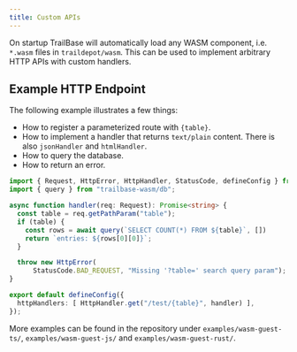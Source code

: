 ```yaml
---
title: Custom APIs
---
```



On startup TrailBase will automatically load any WASM component, i.e. `*.wasm`
files in `traildepot/wasm`.
This can be used to implement arbitrary HTTP APIs with custom handlers.

## Example HTTP Endpoint

The following example illustrates a few things:

* How to register a parameterized route with `{table}`.
* How to implement a handler that returns `text/plain` content. There is also
  `jsonHandler` and `htmlHandler`.
* How to query the database.
* How to return an error.

```ts
import { Request, HttpError, HttpHandler, StatusCode, defineConfig } from "trailbase-wasm";
import { query } from "trailbase-wasm/db";

async function handler(req: Request): Promise<string> {
  const table = req.getPathParam("table");
  if (table) {
    const rows = await query(`SELECT COUNT(*) FROM ${table}`, [])
    return `entries: ${rows[0][0]}`;
  }

  throw new HttpError(
      StatusCode.BAD_REQUEST, "Missing '?table=' search query param");
}

export default defineConfig({
  httpHandlers: [ HttpHandler.get("/test/{table}", handler) ],
});
```

More examples can be found in the repository under `examples/wasm-guest-ts/`,
`examples/wasm-guest-js/` and `examples/wasm-guest-rust/`.
